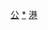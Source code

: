 {{Navbox
|name = 香港公共交通
|title = {{Flagicon|Hong Kong}} [[香港交通|香港大眾運輸]]
|groupstyle = text-align: left;
|listclass = hlist
|group1 =[[香港巴士|巴士]]
|list1 = {{Navbox subgroup
   |group1=營運中
   |list1=
* {{香港交通標誌|KMB|S}}
* {{香港交通標誌|NWFB|S}}
* {{香港交通標誌|CITYBUS|S}}
* {{香港交通標誌|LWB|S}}
* {{香港交通標誌|NLB|S}}
* {{香港交通標誌|MTR-BUS|S}}（[[港鐵巴士#港鐵巴士（新界西北）|港鐵巴士（新界西北）]]
* [[港鐵巴士#港鐵接駁巴士|港鐵接駁巴士（東鐵綫）]]）
* {{香港交通標誌|DB|S}}
* {{香港交通標誌|PIB|S}}
* {{香港交通標誌|BIGBUS|S}}<sup>#</sup>
* {{香港交通標誌|HGB|S}}<sup>#</sup>
* {{香港交通標誌|HKZM-BUS|S}}
   |group2=已結束
   |list2=
* {{香港交通標誌|CMB|S}} 
* {{香港交通標誌|SAE|S}}<sup>#</sup>
   }}

|group2=[[香港的士|的士]]
|list2=
* {{香港交通標誌|TAXI-URBAN|S}}
* {{香港交通標誌|TAXI-NT|S}}
* {{香港交通標誌|TAXI-LANTAU|S}}

|group3=[[香港小型巴士|小巴]]
|list3=
* {{香港交通標誌|MINIBUS-RED|S}}
* {{香港交通標誌|MINIBUS-GREEN|S}}

|group4=[[香港鐵路運輸|鐵路]]
|list4={{Navbox subgroup
   |group1=[[港鐵]]
   |list1={{Navbox subgroup
      |group1=營運中
      |list1=
* {{港鐵路線標誌|EAL|S}}
* {{港鐵路線標誌|KTL|S}}
* {{港鐵路線標誌|TWL|S}}
* {{港鐵路線標誌|ISL|S}}
* {{港鐵路線標誌|TCL|S}}
* {{港鐵路線標誌|TKL|S}}
* {{港鐵路線標誌|TML|S}}
* {{港鐵路線標誌|DRL|S}}
* {{港鐵路線標誌|SIL|S}}
* {{港鐵路線標誌|AEL|S}}
* {{港鐵路線標誌|LRT|S}}
* {{港鐵路線標誌|XRL|S}}<sup>#</sup>
**[[深港高速動車組列車]]<sup>#</sup>
**[[穗港高速動車组列車]]<sup>#</sup>
      |group2=建造中
      |list2=
      |group3=計劃中
      |list3=
* {{港鐵路線標誌|SILW|S}}
* {{港鐵路線標誌|NIL|S}}
* {{港鐵路線標誌|NOL|S}}
* {{港鐵路線標誌|TME|S}}
* {{港鐵路線標誌|TCW|S}}
* {{港鐵路線標誌|EKL|S}}
* {{港鐵路線標誌|HSK|S}}
      |group4=已重組
      |list4=
* {{港鐵路線標誌|MIS|S}}
* {{港鐵路線標誌|KSL|S}}
* {{港鐵路線標誌|ILE|S}}
* {{港鐵路線標誌|KTE|S}}
* {{港鐵路線標誌|TSTSL|S}}
* {{港鐵路線標誌|MOL|S}}
* {{港鐵路線標誌|WRL|S}}
* {{港鐵路線標誌|TMLP1|S}}
      |group5=已擱置
      |list5=
* [[西部走廊鐵路]]
**[[西部走廊鐵路#長途客運線|長途客運線]]
**[[港口鐵路線|港口鐵路綫]]
* [[小西灣綫]]
* [[屯荃鐵路]]
* [[香港第五條過海鐵路|第五條過海鐵路]]
* [[黃埔自動輕便運輸系統]]
* [[1986年香港輕鐵系統擴展研究計劃|1986年輕鐵擴展研究計劃]]
      |group6=已廢止
      |list6=
* {{港鐵路線標誌|KCR-STKB|S}}
* {{港鐵路線標誌|KCR-WHSB|S}}
      |group7=歷史
      |list7=
* [[九廣鐵路]]
* [[廣九鐵路]]
      }}
   |group2=其他
   |list2={{Navbox|subgroup
     |group1 = 營運中
     |list1 =
*  {{香港交通標誌|PEAKTRAM|S}}<sup>#</sup>
* {{香港交通標誌|TRAM|S}}
* {{港鐵路線標誌|NP360|S}}
* {{港鐵路線標誌|ITT|S}}<sup>#</sup>
**{{港鐵路線標誌|ITT-GK|SL}}<sup>#</sup>
**{{港鐵路線標誌|ITT-BK|SL}}<sup>#</sup>
**{{港鐵路線標誌|ITT-SK|SL}}<sup>#</sup>
* {{香港交通標誌|HKIA-APM|S}}
* [[海洋列車|香港海洋公園海洋列車]]
* [[登山纜車 (香港海洋公園)|香港海洋公園登山纜車]]
     <!--|group2=計劃中     |list2= -->
     |group3=已拆卸
     |list3=
* [[柏架山吊車]]
     |group4=曾被提出<br>／已擱置
     |list4=
* [[香港電車#九龍電車系統|九龍電車系統]]
* [[港深機場鐵路]]
* [[啟德環保連接系統]]
* [[西貢鐵路]]
* [[中九龍綫]]
* [[沙田至西九龍綫]]
    |group5=相關政策
    |list5=
* 1993年香港鐵路發展研究
* 1998年香港第二次鐵路發展研究
* [[鐵路發展策略]]（[[鐵路發展策略2000]]
* [[鐵路發展策略2014]]）
    |group6=歷史
    |list6=
* [[Casey|九鐵字體''“Casey”'']]
* [[兩鐵合併|2007年兩鐵合併]]
     }}
   }}

|group5=[[香港渡輪|渡輪]]
|list5={{Navbox subgroup
   |group1 = 本港航線
   |list1 =
* [[天星小輪]]
* [[新世界第一渡輪|新渡輪]]
* [[港九小輪|港九小輪]]
* [[愉景灣航運]]
* [[珀麗灣客運]]
* {{link-yue|翠華船務|翠華船務}}
* [[珊瑚海船務]]
* [[富裕小輪]]
* [[全記渡]]
* [[香港仔小輪]]
* [[坪洲街渡]]
* [[聲威實業]]
* [[碧海船務]]
* [[華勝街渡]]
* [[晨曦會]]
* [[吉澳村公所]]
* [[香港水上的士航線]]<sup>#</sup>
   |group2 = 港澳航線<sup>#</sup>
   |list2 =
* [[噴射飛航]]
* [[金光飛航]]
   |group3 = 中港航線<sup>#</sup>
   |list3 =
* [[珠江客運]]
* [[招商迅隆船務|深圳迅隆船務]]
   |group4 = 已消失
   |list4 =
* [[嘩啦嘩啦]]
   |group5 = 已結業或合併
   |list5  =
* [[油蔴地小輪]]（1924年—2000年）（客輪及普通汽車渡輪）
* [[合成恭小輪]]（1973年—2004年）
* [[快達輪]]
* [[遠東水翼船]]/[[遠東噴射船]]<small>（併入[[噴射飛航]]）</small>
* [[港澳飛航船]]<small>（併入[[噴射飛航]]）</small>
* [[巨龍船務]]
* [[新世界第一渡輪|新渡輪澳門]]<small>（併入[[噴射飛航]]）</small>
* [[西北航運]]
* [[港澳穿梭快線]]
   }}

|group6=[[香港航空業|民航]]
|list6={{Navbox subgroup
   |group1 = [[香港國際機場|香港]]為樞紐[[機場]]
   |list1 =
* [[國泰航空]]
* [[香港航空]]
* [[香港快運航空]]
* [[大灣區航空]]<small>（[[東海航空]]）</small>（申請中）
   |group2 = 港澳直升機航線<sup>#</sup>
   |list2 =
* [[空中快線直升機有限公司|空中快線]]
   |group3 = 以香港作重點機場之非本地航空公司<br/>（不少於5個來往直飛航點）
   |list3 =
* [[中國國際航空]]
* [[中國東方航空]]
* [[中國南方航空]]
* [[廈門航空]]
* [[亞洲航空]]
* [[捷星航空]]
   |group4 = 已結業之香港航空公司
   |list4 =
* [[香港航空 (1947年)]]
* [[甘泉香港航空]]
* [[捷星香港航空]]
* [[國泰港龍航空]]<sup>#</sup>
   }}

|group7=其他
|list7=
* [[鄉村車]]
* [[黃包車#香港|人力車]]
* [[白牌車]]

|group8=票务 
|list8=
* [[香港鐵路車票]]
* [[港鐵車票]]
* [[東鐵綫票務系統]]
* [[八達通]]
* [[港鐵學生乘車優惠計劃]]
* [[港鐵殘疾人士車費推廣計劃]]
* [[長者及合資格殘疾人士公共交通票價優惠計劃]]
* [[公共交通費用補貼計劃]]

|group9=部門
|list9=
* [[運輸及房屋局]]
* [[民航處]]
*  [[運輸署]]
* [[海事處]]
* [[九廣鐵路局]]

|below=<nowiki>#</nowiki> 因[[2019冠状病毒病疫情]]而臨時停辦甚至結束
}}<noinclude>

[[Category:香港交通導航模板|公]]
[[Category:香港公共交通|*]]
[[Category:中华人民共和国公共交通导航模板|港]]
</noinclude>